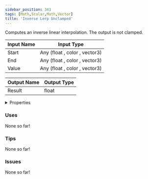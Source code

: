 ```yaml
---
sidebar_position: 343
tags: [Math,Scalar,Math,Vector]
title: 'Inverse Lerp Unclamped'
---
```


Computes an inverse linear interpolation. The output is not clamped.






<EsbSvg />

| Input Name | Input Type |
|-----------|-----------|
| Start | Any (float , color , vector3) |
| End | Any (float , color , vector3) |
| Value | Any (float , color , vector3) |

| Output Name | Output Type |
|-----------|-----------|
| Result | float |


<details>
  <summary>Properties</summary>
  <div>
    <div>
    <table>
      <thead>
        <tr>
          <th>Is beta required?</th>
          <th>❌</th>
        </tr>
        <tr>
          <th>Is this chip a trolling risk?</th>
          <th>❌</th>
        </tr>
        <tr>
          <th>Is this chip a role assignment risk?</th>
          <th>❌</th>
        </tr>
        <tr>
          <th>Chip UUID</th>
          <th>d33e7a63-ec6b-40b2-9f81-ab110457a9f2</th>
        </tr>
      </thead>
    </table>
    </div>
  </div>
</details>

### Uses

None so far!

### Tips

None so far!

### Issues

None so far!